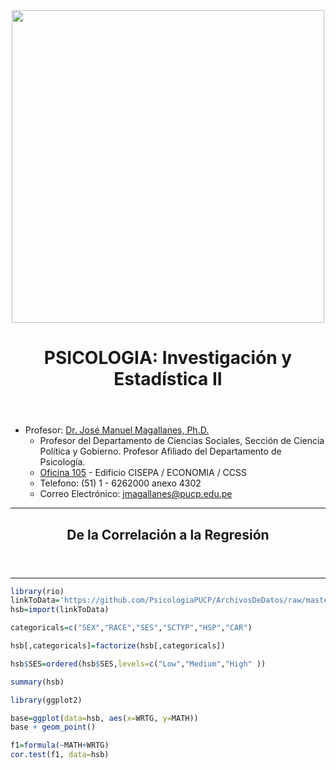 
<center><img src="https://github.com/PsicologiaPUCP/codigos/raw/master/pics/LOGO_PUCP.png" width="500"></center>

<center> <header><h1>PSICOLOGIA: Investigación y Estadística II</h1>  </header></center>

* Profesor:  <a href="http://www.pucp.edu.pe/profesor/jose-manuel-magallanes/" target="_blank">Dr. José Manuel Magallanes, Ph.D.</a> <br>
    - Profesor del Departamento de Ciencias Sociales, Sección de Ciencia Política y Gobierno. Profesor Afiliado del Departamento de Psicología.
    - [Oficina 105](https://goo.gl/maps/xuGeG6o9di1i1y5m6) - Edificio CISEPA / ECONOMIA / CCSS
    - Telefono: (51) 1 - 6262000 anexo 4302
    - Correo Electrónico: [jmagallanes@pucp.edu.pe](mailto:jmagallanes@pucp.edu.pe)
    

____

<center> <header><h2>De la Correlación a la Regresión</h2>  </header></center>
____


```r
library(rio)
linkToData='https://github.com/PsicologiaPUCP/ArchivosDeDatos/raw/master/hsb_ok.sav'
hsb=import(linkToData)

categoricals=c("SEX","RACE","SES","SCTYP","HSP","CAR")

hsb[,categoricals]=factorize(hsb[,categoricals])

hsb$SES=ordered(hsb$SES,levels=c("Low","Medium","High" ))
```

```r
summary(hsb)
```

```r
library(ggplot2)

base=ggplot(data=hsb, aes(x=WRTG, y=MATH))
base + geom_point()
```


```r
f1=formula(~MATH+WRTG)
cor.test(f1, data=hsb)
```


